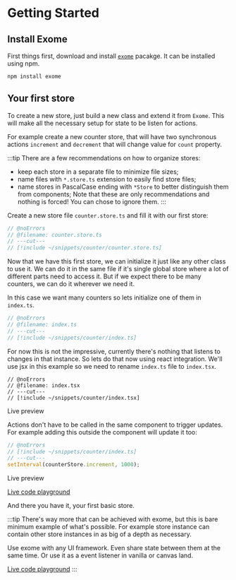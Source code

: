 
# Getting Started

## Install Exome

First things first, download and install [`exome`](https://www.npmjs.com/package/exome) pacakge. It can be installed using npm.

```bash [Terminal]
npm install exome
```

## Your first store

To create a new store, just build a new class and extend it from `Exome`. This will make all the necessary setup for state to be listen for actions.

For example create a new counter store, that will have two synchronous actions `increment` and `decrement` that will change value for `count` property.

:::tip
There are a few recommendations on how to organize stores:
- keep each store in a separate file to minimize file sizes;
- name files with `*.store.ts` extension to easily find store files;
- name stores in PascalCase ending with `*Store` to better distinguish them from components;
Note that these are only recommendations and nothing is forced! You can chose to ignore them.
:::

Create a new store file `counter.store.ts` and fill it with our first store:

```ts twoslash [counter.store.ts] counter.store.ts
// @noErrors
// @filename: counter.store.ts
// ---cut---
// [!include ~/snippets/counter/counter.store.ts]
```

Now that we have this first store, we can initialize it just like any other class to use it. We can do it in the same file if it's single global store where a lot of different parts need to access it. But if we expect there to be many counters, we can do it wherever we need it.

In this case we want many counters so lets initialize one of them in `index.ts`.

```ts twoslash [index.ts] index.ts
// @noErrors
// @filename: index.ts
// ---cut---
// [!include ~/snippets/counter/index.ts]
```

For now this is not the impressive, currently there's nothing that listens to changes in that instance. So lets do that now using react integration. We'll use jsx in this example so we need to rename `index.ts` file to `index.tsx`.

```tsx twoslash [index.tsx] index.tsx
// @noErrors
// @filename: index.tsx
// ---cut---
// [!include ~/snippets/counter/index.tsx]
```

<div className="live-code-preview">
<span>Live preview</span>
<LiveCounterReact />
</div>

Actions don't have to be called in the same component to trigger updates. For example adding this outside the component will update it too:

```ts twoslash
// @noErrors
// [!include ~/snippets/counter/index.ts]
// ---cut---
setInterval(counterStore.increment, 1000);
```

<div className="live-code-preview">
<span>Live preview</span>
<LiveCounterReactInterval />
</div>

[Live code playground](https://dune.land/dune/468e79c1-e31b-4035-bc19-b03dfa363060)

And there you have it, your first basic store.

:::tip
There's way more that can be achieved with exome, but this is bare minimum example of what's possible. For example store instance can contain other store instances in as big of a depth as necessary.

Use exome with any UI framework. Even share state between them at the same time. Or use it as a event listener in vanilla or canvas land.

[Live code playground](https://codesandbox.io/p/sandbox/vue-exome-lchcp)
:::
